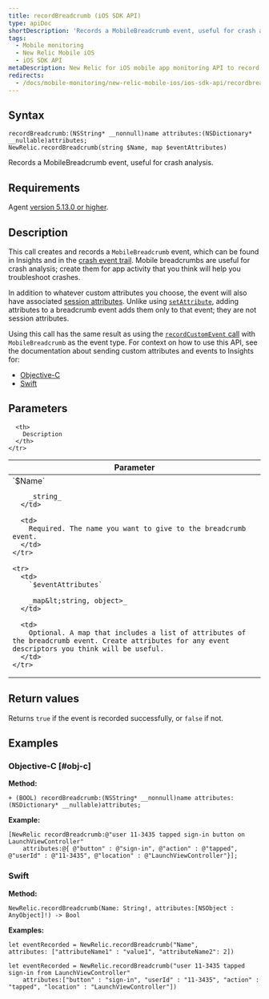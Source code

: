 ```yaml
---
title: recordBreadcrumb (iOS SDK API)
type: apiDoc
shortDescription: 'Records a MobileBreadcrumb event, useful for crash analysis.'
tags:
  - Mobile monitoring
  - New Relic Mobile iOS
  - iOS SDK API
metaDescription: New Relic for iOS mobile app monitoring API to record a MobileBreadcrumb event for crash analysis.
redirects:
  - /docs/mobile-monitoring/new-relic-mobile-ios/ios-sdk-api/recordbreadcrumb-ios-sdk-api
---
```


## Syntax

```
recordBreadcrumb:(NSString* __nonnull)name attributes:(NSDictionary* __nullable)attributes;
NewRelic.recordBreadcrumb(string $Name, map $eventAttributes)
```

Records a MobileBreadcrumb event, useful for crash analysis.

## Requirements

Agent [version 5.13.0 or higher](/docs/release-notes/mobile-apps-release-notes/new-relic-ios-release-notes).

## Description

This call creates and records a `MobileBreadcrumb` event, which can be found in Insights and in the [crash event trail](/docs/mobile-monitoring/mobile-monitoring-ui/crashes/mobile-crash-event-trail). Mobile breadcrumbs are useful for crash analysis; create them for app activity that you think will help you troubleshoot crashes.

In addition to whatever custom attributes you choose, the event will also have associated [session attributes](/docs/insights/explore-data/attributes/mobile-default-attributes-insights#mobile-list). Unlike using [`setAttribute`](/docs/mobile-monitoring/new-relic-mobile-ios/ios-sdk-api/set-attribute), adding attributes to a breadcrumb event adds them only to that event; they are not session attributes.

Using this call has the same result as using the [`recordCustomEvent` call](/docs/mobile-monitoring/new-relic-mobile-ios/ios-sdk-api/recordcustomevent-ios-sdk-ap) with `MobileBreadcrumb` as the event type. For context on how to use this API, see the documentation about sending custom attributes and events to Insights for:

* [Objective-C](/docs/mobile-monitoring/new-relic-mobile-ios/install-configure/work-ios-sdk-api#objc-custom-att-events)
* [Swift](/docs/mobile-monitoring/new-relic-mobile-ios/install-configure/work-ios-sdk-api#swift-custom-att-events)

## Parameters

<table>
  <thead>
    <tr>
      <th width="30%">
        Parameter
      </th>

      <th>
        Description
      </th>
    </tr>
  </thead>

  <tbody>
    <tr>
      <td>
        `$Name`

        _string_
      </td>

      <td>
        Required. The name you want to give to the breadcrumb event.
      </td>
    </tr>

    <tr>
      <td>
        `$eventAttributes`

        _map&lt;string, object>_
      </td>

      <td>
        Optional. A map that includes a list of attributes of the breadcrumb event. Create attributes for any event descriptors you think will be useful.
      </td>
    </tr>
  </tbody>
</table>

## Return values

Returns `true` if the event is recorded successfully, or `false` if not.

## Examples

### Objective-C [#obj-c]

**Method:**

```
+ (BOOL) recordBreadcrumb:(NSString* __nonnull)name attributes:(NSDictionary* __nullable)attributes;
```

**Example:**

```
[NewRelic recordBreadcrumb:@"user 11-3435 tapped sign-in button on LaunchViewController" 
	attributes:@{ @"button" : @"sign-in", @"action" : @"tapped", @"userId" : @"11-3435", @"location" : @"LaunchViewController"}];
```

### Swift

**Method:**

```
NewRelic.recordBreadcrumb(Name: String!, attributes:[NSObject : AnyObject]!) -> Bool
```

**Examples:**

```
let eventRecorded = NewRelic.recordBreadcrumb("Name",
attributes: ["attributeName1" : "value1", "attributeName2": 2])
```

```
let eventRecorded = NewRelic.recordBreadcrumb("user 11-3435 tapped sign-in from LaunchViewController" 
	attributes:["button" : "sign-in", "userId" : "11-3435", "action" : "tapped", "location" : "LaunchViewController"])
```
